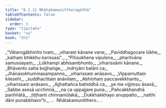 ```yaml
---
title: "6.1.11 Nhātakamunittheragāthā"
tableOfContents: false
sidebar:
  order: 3
type: "tipitaka"
basket: "su"
book: "th1"
---
```



<DynamicBreadcrumb />

<Division number="435" book="th1" bookNo="19" page="288">

<Paragraph number="713" type="verses" book="th1">
_“Vātarogābhinīto tvaṃ,_  
_viharaṃ kānane vane;_  
_Paviddhagocare lūkhe,_  
_kathaṃ bhikkhu karissasi”._  

</Paragraph>

</Division>
<Division number="436" book="th1" bookNo="19" page="288">

<Paragraph number="714" type="verses" book="th1">
_“Pītisukhena vipulena,_  
_pharitvāna samussayaṃ;_  
_Lūkhampi abhisambhonto,_  
_viharissāmi kānane._  

</Paragraph>

</Division>
<Division number="437" book="th1" bookNo="19" page="288">

<Paragraph number="715" type="verses" book="th1">
_Bhāvento satta bojjhaṅge,_  
_indriyāni balāni ca;_  
_Jhānasokhummasampanno,_  
_viharissaṃ anāsavo._  

</Paragraph>

</Division>
<Division number="438" book="th1" bookNo="19" page="288">

<Paragraph number="716" type="verses" book="th1">
_Vippamuttaṃ kilesehi,_  
_suddhacittaṃ anāvilaṃ;_  
_Abhiṇhaṃ paccavekkhanto,_  
_viharissaṃ anāsavo._  

</Paragraph>

</Division>
<Division number="439" book="th1" bookNo="19" page="288">

<Paragraph number="717" type="verses" book="th1">
_Ajjhattañca bahiddhā ca,_  
_ye me vijjiṃsu āsavā;_  
_Sabbe asesā ucchinnā,_  
_na ca uppajjare puna._  

</Paragraph>

</Division>
<Division number="440" book="th1" bookNo="19" page="288">

<Paragraph number="718" type="verses" book="th1">
_Pañcakkhandhā pariññātā,_  
_tiṭṭhanti chinnamūlakā;_  
_Dukkhakkhayo anuppatto,_  
_natthi dāni punabbhavo”ti._  


</Paragraph>
</Division>

<Paragraph number="719" type="center" book="th1">
…  Nhātakamunitthero… .
</Paragraph>